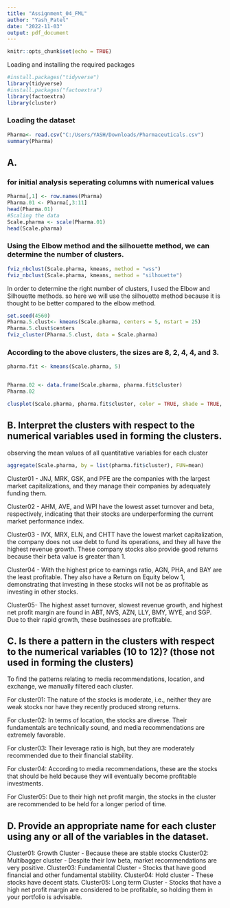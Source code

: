 ---
title: "Assignment_04_FML"
author: "Yash_Patel"
date: "2022-11-03"
output: pdf_document
---

```{r setup, include=FALSE}
knitr::opts_chunk$set(echo = TRUE)
```

Loading and installing the required packages
```{r}
#install.packages("tidyverse")
library(tidyverse)
#install.packages("factoextra")
library(factoextra)
library(cluster)

```

### Loading the dataset
```{r}
Pharma<- read.csv("C:/Users/YASH/Downloads/Pharmaceuticals.csv")
summary(Pharma)

```
## A.

### for initial analysis seperating columns with numerical values
```{r}
Pharma[,1] <- row.names(Pharma)
Pharma.01 <- Pharma[,3:11]
head(Pharma.01)
#Scaling the data
Scale.pharma <- scale(Pharma.01)
head(Scale.pharma)

```

### Using the Elbow method and the silhouette method, we can determine the number of clusters.
```{r}
fviz_nbclust(Scale.pharma, kmeans, method = "wss")
fviz_nbclust(Scale.pharma, kmeans, method = "silhouette")

```


In order to determine the right number of clusters, I used the Elbow and Silhouette methods. so here we will use the silhouette method because it is thought to be better compared to the elbow method.
```{r}
set.seed(4560)
Pharma.5.clust<- kmeans(Scale.pharma, centers = 5, nstart = 25)
Pharma.5.clust$centers
fviz_cluster(Pharma.5.clust, data = Scale.pharma)

```

### According to the above clusters, the sizes are 8, 2, 4, 4, and 3.
```{r}
pharma.fit <- kmeans(Scale.pharma, 5)


Pharma.02 <- data.frame(Scale.pharma, pharma.fit$cluster)
Pharma.02

clusplot(Scale.pharma, pharma.fit$cluster, color = TRUE, shade = TRUE, labels = 2, lines =0)

```

## B. Interpret the clusters with respect to the numerical variables used in forming the clusters.

observing the mean values of all quantitative variables for each cluster
```{r}
aggregate(Scale.pharma, by = list(pharma.fit$cluster), FUN=mean)

```

Cluster01 - JNJ, MRK, GSK, and PFE are the companies with the largest market capitalizations, and they manage their companies by adequately funding them.

Cluster02 - AHM, AVE, and WPI have the lowest asset turnover and beta, respectively, indicating that their stocks are underperforming the current market performance index.

Cluster03 - IVX, MRX, ELN, and CHTT have the lowest market capitalization, the company does not use debt to fund its operations, and they all have the highest revenue growth. These company stocks also provide good returns because their beta value is greater than 1.

Cluster04 - With the highest price to earnings ratio, AGN, PHA, and BAY are the least profitable. They also have a Return on Equity below 1, demonstrating that investing in these stocks will not be as profitable as investing in other stocks.  

Cluster05- The highest asset turnover, slowest revenue growth, and highest net profit margin are found in ABT, NVS, AZN, LLY, BMY, WYE, and SGP. Due to their rapid growth, these businesses are profitable.

## C. Is there a pattern in the clusters with respect to the numerical variables (10 to 12)? (those not used in forming the clusters) 

To find the patterns relating to media recommendations, location, and exchange, we manually filtered each cluster.

For cluster01: The nature of the stocks is moderate, i.e., neither they are weak stocks nor have they recently produced strong returns. 

For cluster02: In terms of location, the stocks are diverse. Their fundamentals are technically sound, and media recommendations are extremely favorable.

For cluster03: Their leverage ratio is high, but they are moderately recommended due to their financial stability.

For cluster04: According to media recommendations, these are the stocks that should be held because they will eventually become profitable investments.

For Cluster05: Due to their high net profit margin, the stocks in the cluster are recommended to be held for a longer period of time.

## D. Provide an appropriate name for each cluster using any or all of the variables in the dataset. 

Cluster01: Growth Cluster - Because these are stable stocks
Cluster02: Multibagger cluster - Despite their low beta, market recommendations are very positive.
Cluster03: Fundamental Cluster - Stocks that have good financial and other fundamental stability.
Cluster04: Hold cluster - These stocks have decent stats. 
Cluster05: Long term Cluster - Stocks that have a high net profit margin are considered to be profitable, so holding them in your portfolio is advisable.
